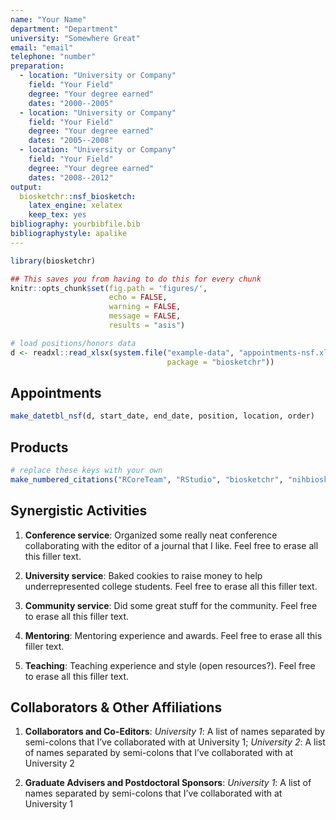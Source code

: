 ```yaml
---
name: "Your Name"
department: "Department"
university: "Somewhere Great"
email: "email"
telephone: "number"
preparation: 
  - location: "University or Company"
    field: "Your Field"
    degree: "Your degree earned"
    dates: "2000--2005"
  - location: "University or Company"
    field: "Your Field"
    degree: "Your degree earned"  
    dates: "2005--2008"
  - location: "University or Company"
    field: "Your Field"
    degree: "Your degree earned"
    dates: "2008--2012"
output:
  biosketchr::nsf_biosketch:
    latex_engine: xelatex
    keep_tex: yes
bibliography: yourbibfile.bib
bibliographystyle: apalike
---
```


```r
library(biosketchr)

## This saves you from having to do this for every chunk
knitr::opts_chunk$set(fig.path = 'figures/',
                      echo = FALSE, 
                      warning = FALSE, 
                      message = FALSE, 
                      results = "asis")

# load positions/honors data
d <- readxl::read_xlsx(system.file("example-data", "appointments-nsf.xlsx", 
                                   package = "biosketchr"))

```

<!--
The structure of this skeleton should stay the same. Add your specifics :)
-->


## Appointments

```r
make_datetbl_nsf(d, start_date, end_date, position, location, order)
```


## Products

```r
# replace these keys with your own
make_numbered_citations("RCoreTeam", "RStudio", "biosketchr", "nihbiosketch")
```


## Synergistic Activities

1. **Conference service**: Organized some really neat conference collaborating with the editor of a journal that I like. Feel free to erase all this filler text.

2. **University service**: Baked cookies to raise money to help underrepresented college students. Feel free to erase all this filler text.

3. **Community service**: Did some great stuff for the community. Feel free to erase all this filler text.

4. **Mentoring**: Mentoring experience and awards. Feel free to erase all this filler text.

5. **Teaching**: Teaching experience and style (open resources?). Feel free to erase all this filler text.

<!-- can add more categories as needed -->


## Collaborators \& Other Affiliations

1. **Collaborators and Co-Editors**: *University 1*: A list of names separated by semi-colons that I've collaborated with at University 1; *University 2*: A list of names separated by semi-colons that I've collaborated with at University 2

2. **Graduate Advisers and Postdoctoral Sponsors**: *University 1*: A list of names separated by semi-colons that I've collaborated with at University 1

<!-- can add more categories as needed -->

